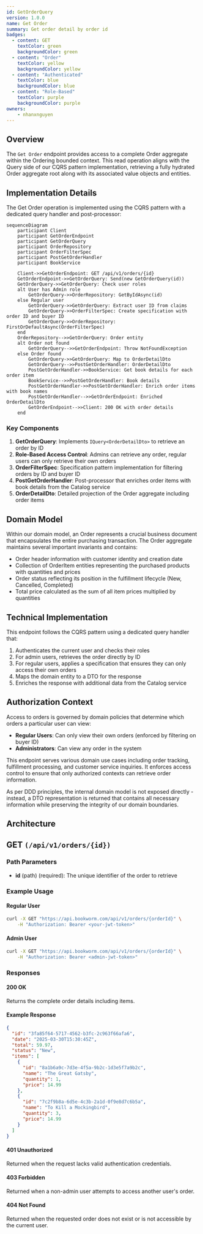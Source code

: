 ```yaml
---
id: GetOrderQuery
version: 1.0.0
name: Get Order
summary: Get order detail by order id
badges:
  - content: GET
    textColor: green
    backgroundColor: green
  - content: "Order"
    textColor: yellow
    backgroundColor: yellow
  - content: "Authenticated"
    textColor: blue
    backgroundColor: blue
  - content: "Role-Based"
    textColor: purple
    backgroundColor: purple
owners:
    - nhanxnguyen
---
```


## Overview

The `Get Order` endpoint provides access to a complete Order aggregate within the Ordering bounded context. This read operation aligns with the Query side of our CQRS pattern implementation, retrieving a fully hydrated Order aggregate root along with its associated value objects and entities.

## Implementation Details

The Get Order operation is implemented using the CQRS pattern with a dedicated query handler and post-processor:

```mermaid
sequenceDiagram
    participant Client
    participant GetOrderEndpoint
    participant GetOrderQuery
    participant OrderRepository
    participant OrderFilterSpec
    participant PostGetOrderHandler
    participant BookService

    Client->>GetOrderEndpoint: GET /api/v1/orders/{id}
    GetOrderEndpoint->>GetOrderQuery: Send(new GetOrderQuery(id))
    GetOrderQuery->>GetOrderQuery: Check user roles
    alt User has Admin role
        GetOrderQuery->>OrderRepository: GetByIdAsync(id)
    else Regular user
        GetOrderQuery->>GetOrderQuery: Extract user ID from claims
        GetOrderQuery->>OrderFilterSpec: Create specification with order ID and buyer ID
        GetOrderQuery->>OrderRepository: FirstOrDefaultAsync(OrderFilterSpec)
    end
    OrderRepository-->>GetOrderQuery: Order entity
    alt Order not found
        GetOrderQuery-->>GetOrderEndpoint: Throw NotFoundException
    else Order found
        GetOrderQuery->>GetOrderQuery: Map to OrderDetailDto
        GetOrderQuery-->>PostGetOrderHandler: OrderDetailDto
        PostGetOrderHandler->>BookService: Get book details for each order item
        BookService-->>PostGetOrderHandler: Book details
        PostGetOrderHandler->>PostGetOrderHandler: Enrich order items with book names
        PostGetOrderHandler-->>GetOrderEndpoint: Enriched OrderDetailDto
        GetOrderEndpoint-->>Client: 200 OK with order details
    end
```

### Key Components

1. **GetOrderQuery**: Implements `IQuery<OrderDetailDto>` to retrieve an order by ID
2. **Role-Based Access Control**: Admins can retrieve any order, regular users can only retrieve their own orders
3. **OrderFilterSpec**: Specification pattern implementation for filtering orders by ID and buyer ID
4. **PostGetOrderHandler**: Post-processor that enriches order items with book details from the Catalog service
5. **OrderDetailDto**: Detailed projection of the Order aggregate including order items

## Domain Model

Within our domain model, an Order represents a crucial business document that encapsulates the entire purchasing transaction. The Order aggregate maintains several important invariants and contains:

- Order header information with customer identity and creation date
- Collection of OrderItem entities representing the purchased products with quantities and prices
- Order status reflecting its position in the fulfillment lifecycle (New, Cancelled, Completed)
- Total price calculated as the sum of all item prices multiplied by quantities

## Technical Implementation

This endpoint follows the CQRS pattern using a dedicated query handler that:

1. Authenticates the current user and checks their roles
2. For admin users, retrieves the order directly by ID
3. For regular users, applies a specification that ensures they can only access their own orders
4. Maps the domain entity to a DTO for the response
5. Enriches the response with additional data from the Catalog service

## Authorization Context

Access to orders is governed by domain policies that determine which orders a particular user can view:

- **Regular Users**: Can only view their own orders (enforced by filtering on buyer ID)
- **Administrators**: Can view any order in the system

This endpoint serves various domain use cases including order tracking, fulfillment processing, and customer service inquiries. It enforces access control to ensure that only authorized contexts can retrieve order information.

As per DDD principles, the internal domain model is not exposed directly - instead, a DTO representation is returned that contains all necessary information while preserving the integrity of our domain boundaries.

## Architecture

<NodeGraph />

## GET `(/api/v1/orders/{id})`

### Path Parameters

- **id** (path) (required): The unique identifier of the order to retrieve

### Example Usage

#### Regular User

```bash
curl -X GET "https://api.bookworm.com/api/v1/orders/{orderId}" \
    -H "Authorization: Bearer <your-jwt-token>"
```

#### Admin User

```bash
curl -X GET "https://api.bookworm.com/api/v1/orders/{orderId}" \
    -H "Authorization: Bearer <admin-jwt-token>"
```

### Responses

#### <span className="text-green-500">200 OK</span>

Returns the complete order details including items.

<SchemaViewer file="response-200.json" maxHeight="500" id="response-200" />

#### Example Response

```json title="200 OK"
{
  "id": "3fa85f64-5717-4562-b3fc-2c963f66afa6",
  "date": "2025-03-30T15:30:45Z",
  "total": 59.97,
  "status": "New",
  "items": [
    {
      "id": "8a1b6a9c-7d3e-4f5a-9b2c-1d3e5f7a9b2c",
      "name": "The Great Gatsby",
      "quantity": 1,
      "price": 14.99
    },
    {
      "id": "7c2f9b8a-6d5e-4c3b-2a1d-0f9e8d7c6b5a",
      "name": "To Kill a Mockingbird",
      "quantity": 3,
      "price": 14.99
    }
  ]
}
```

#### <span className="text-red-500">401 Unauthorized</span>

Returned when the request lacks valid authentication credentials.

#### <span className="text-red-500">403 Forbidden</span>

Returned when a non-admin user attempts to access another user's order.

#### <span className="text-red-500">404 Not Found</span>

Returned when the requested order does not exist or is not accessible by the current user.

